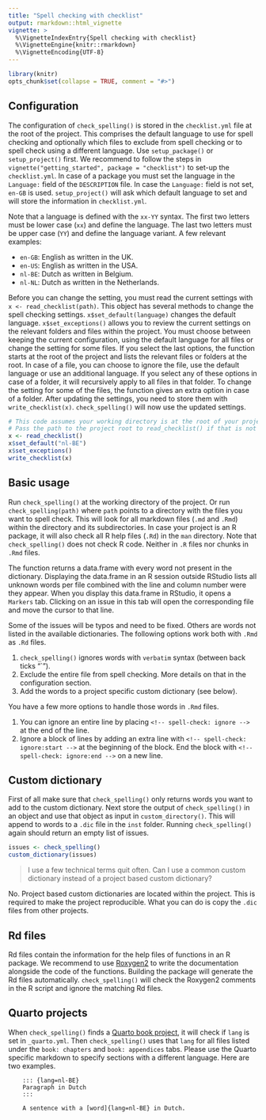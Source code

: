 ```yaml
---
title: "Spell checking with checklist"
output: rmarkdown::html_vignette
vignette: >
  %\VignetteIndexEntry{Spell checking with checklist}
  %\VignetteEngine{knitr::rmarkdown}
  %\VignetteEncoding{UTF-8}
---
```


```r
library(knitr)
opts_chunk$set(collapse = TRUE, comment = "#>")
```

## Configuration

The configuration of `check_spelling()` is stored in the `checklist.yml` file at the root of the project.
This comprises the default language to use for spell checking and optionally which files to exclude from spell checking or to spell check using a different language.
Use `setup_package()` or `setup_project()` first.
We recommend to follow the steps in `vignette("getting_started", package = "checklist")` to set-up the `checklist.yml`.
In case of a package you must set the language in the `Language:` field of the `DESCRIPTION` file.
In case the `Language:` field is not set, `en-GB` is used.
`setup_project()` will ask which default language to set and will store the information in `checklist.yml`.

Note that a language is defined with the `xx-YY` syntax.
The first two letters must be lower case (`xx`) and define the language.
The last two letters must be upper case (`YY`) and define the language variant.
A few relevant examples:

- `en-GB`: English as written in the UK.
- `en-US`: English as written in the USA.
- `nl-BE`: Dutch as written in Belgium.
- `nl-NL`: Dutch as written in the Netherlands.

Before you can change the setting, you must read the current settings with `x <- read_checklist(path)`.
This object has several methods to change the spell checking settings.
`x$set_default(language)` changes the default language.
`x$set_exceptions()` allows you to review the current settings on the relevant folders and files within the project.
You must choose between keeping the current configuration, using the default language for all files or change the setting for some files.
If you select the last options, the function starts at the root of the project and lists the relevant files or folders at the root.
In case of a file, you can choose to ignore the file, use the default language or use an additional language.
If you select any of these options in case of a folder, it will recursively apply to all files in that folder.
To change the setting for some of the files, the function gives an extra option in case of a folder.
After updating the settings, you need to store them with `write_checklist(x)`.
`check_spelling()` will now use the updated settings.

```r
# This code assumes your working directory is at the root of your project.
# Pass the path to the project root to read_checklist() if that is not the case.
x <- read_checklist()
x$set_default("nl-BE")
x$set_exceptions()
write_checklist(x)
```

## Basic usage

Run `check_spelling()` at the working directory of the project.
Or run `check_spelling(path)` where `path` points to a directory with the files you want to spell check.
This will look for all markdown files (`.md` and `.Rmd`) within the directory and its subdirectories.
In case your project is an R package, it will also check all R help files (`.Rd`) in the `man` directory.
Note that `check_spelling()` does not check R code.
Neither in `.R` files nor chunks in `.Rmd` files.

The function returns a data.frame with every word not present in the dictionary.
Displaying the data.frame in an R session outside RStudio lists all unknown words per file combined with the line and column number were they appear.
When you display this data.frame in RStudio, it opens a `Markers` tab.
Clicking on an issue in this tab will open the corresponding file and move the cursor to that line.

Some of the issues will be typos and need to be fixed.
Others are words not listed in the available dictionaries.
The following options work both with `.Rmd` as `.Rd` files.

1. `check_spelling()` ignores words with `verbatim` syntax (between back ticks "`").
1. Exclude the entire file from spell checking.
More details on that in the configuration section.
1. Add the words to a project specific custom dictionary (see below).

You have a few more options to handle those words in `.Rmd` files.

1. You can ignore an entire line by placing `<!-- spell-check: ignore -->` at the end of the line.
1. Ignore a block of lines by adding an extra line with `<!-- spell-check: ignore:start -->` at the beginning of the block.
End the block with `<!-- spell-check: ignore:end -->` on a new line.

## Custom dictionary

First of all make sure that `check_spelling()` only returns words you want to add to the custom dictionary.
Next store the output of `check_spelling()` in an object and use that object as input in `custom_directory()`.
This will append to words to a `.dic` file in the `inst` folder.
Running `check_spelling()` again should return an empty list of issues.

```r
issues <- check_spelling()
custom_dictionary(issues)
```

> I use a few technical terms quit often.
> Can I use a common custom dictionary instead of a project based custom dictionary?

No.
Project based custom dictionaries are located within the project.
This is required to make the project reproducible.
What you can do is copy the `.dic` files from other projects.

## Rd files

Rd files contain the information for the help files of functions in an R package.
We recommend to use [Roxygen2](https://roxygen2.r-lib.org/) to write the documentation alongside the code of the functions.
Building the package will generate the Rd files automatically.
`check_spelling()` will check the Roxygen2 comments in the R script and ignore the matching Rd files.

## Quarto projects

When `check_spelling()` finds a [Quarto book project](https://quarto.org/docs/books/), it will check if `lang` is set in `_quarto.yml`.
Then `check_spelling()` uses that `lang` for all files listed under the `book: chapters` and `book: appendices` tabs.
Please use the Quarto specific markdown to specify sections with a different language.
Here are two examples.

```
    ::: {lang=nl-BE}
    Paragraph in Dutch
    :::
```

```
    A sentence with a [word]{lang=nl-BE} in Dutch.
```

